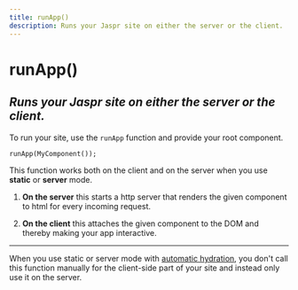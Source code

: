 ```yaml
---
title: runApp()
description: Runs your Jaspr site on either the server or the client.
---
```


# runApp()
*Runs your Jaspr site on either the server or the client.*
---

To run your site, use the `runApp` function and provide your root component.

```dart
runApp(MyComponent());
```

This function works both on the client and on the server when you use **static** or **server** mode.

1. **On the server** this starts a http server that renders the given component to html for every
incoming request.

2. **On the client** this attaches the given component to the DOM and thereby making your app interactive.

---

When you use static or server mode with [automatic hydration](/get_started/hydration), you don't call this
function manually for the client-side part of your site and instead only use it on the server.
